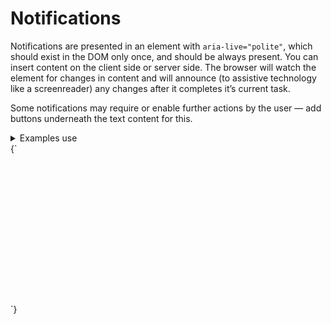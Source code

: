 
<Meta title="UI/Notifications" />

# Notifications

Notifications are presented in an element with `aria-live="polite"`, which should exist in the DOM only once, and should be always present. You can insert content on the client side or server side. The browser will watch the element for changes in content and will announce (to assistive technology like a screenreader) any changes after it completes it’s current task.

<Canvas>
  <Story id="organisms-notification-center--notification-center" />
</Canvas>

Some notifications may require or enable further actions by the user — add buttons underneath the text content for this.

<details class="u-margin-xl-y">
  <summary class="u-h4 u-font--medium">Examples use</summary>
  <ul>
    <li><a href="/docs/atoms-button-base--button-element">a-button</a></li>
    <li><a href="/docs/atoms-button-ui--ui">a-button--ui</a></li>
    <li><a href="/docs/atoms-card--card">a-card</a></li>
    <li><a href="/docs/atoms-badge--badge">a-badge</a></li>
    <li><a href="/docs/atoms-content--content">a-content</a></li>
    <li><a href="/docs/atoms-icon--icon">a-icon</a></li>
    <li><a href="/docs/atoms-list-reset--list-reset">a-list-reset</a></li>
    <li><a href="/docs/organisms-notification-center--notification-center">o-notification-center</a></li>
    <li><a href="/docs/utilities-flex--flex">u-flex</a></li>
    <li><a href="/docs/utilities-typography--typography">u-h6</a></li>
    <li><a href="/docs/utilities-box-alignment--items-start">u-items-start</a></li>
    <li><a href="/docs/utilities-margin--margin-m">u-margin</a></li>
    <li><a href="/docs/utilities-padding--padding-m">u-padding</a></li>
  </ul>
</details>

<Canvas>
  <Story name="Notification dialog">
    {`
     <div style="position: relative; z-index:0; transform: translate3d(0,0,0); min-height: 15rem">
        <div class="o-notification-center a-content a-content--s u-margin-0" aria-live="polite">
          <article class="a-card u-padding-l u-flex u-items-start">
            <div class="u-flex__shrink-0 a-badge a-badge--positive u-padding-s u-margin-m-right">
              <svg width="18" height="18" class="a-icon a-icon--xl" aria-hidden="true" focusable="false" xmlns="http://www.w3.org/2000/svg" viewBox="0 0 100 100">
                <use xlink:href="${icons}#icon-mail"></use>
              </svg>
            </div>
            <div>
              <h2 class="u-h5 u-margin-0">Password update request sent</h2>
              <p class="u-h6">We sent you an email. Please click the link inside to confirm your new password</p>
              <ul class="a-list-reset u-flex">
                <li class="u-margin-s-right">
                  <button type="button" class="a-button u-h6">OK</button>
                </li>
                <li>
                  <button type="button" class="a-button a-button--ui u-h6">Cancel request</button>
                </li>
              </ul>
            </div>
          </article>
        </div>
      </div>
    `}
  </Story>
</Canvas>
